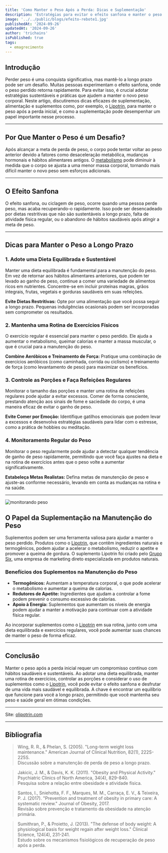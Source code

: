 ```yaml
---
title: 'Como Manter o Peso Após a Perda: Dicas e Suplementação'
description: 'Estratégias para evitar o efeito sanfona e manter o peso após a perda inicial.'
image: '../../public/blogs/efeito-rebote1.jpg'
publishedAt: '2024-09-26'
updatedAt: '2024-09-26'
author: 'trichains'
isPublished: true
tags:
  - emagrecimento
---
```


## Introdução

Perder peso é uma conquista significativa, mas mantê-lo a longo prazo pode ser um desafio. Muitas pessoas experimentam o efeito sanfona, onde o peso perdido retorna rapidamente. Para evitar isso, é crucial adotar estratégias sustentáveis e práticas que ajudem a manter o novo peso corporal. Neste artigo, discutiremos dicas eficazes de suplementação, alimentação e suplementos como, por exemplo, o [Lipotrin](https://sevenpharma.com.br/produto/lipotrin-5-frascos/), para manter o peso após a perda inicial, e como a suplementação pode desempenhar um papel importante nesse processo.

---

## Por Que Manter o Peso é um Desafio?

Após alcançar a meta de perda de peso, o corpo pode tentar voltar ao peso anterior devido a fatores como desaceleração metabólica, mudanças hormonais e hábitos alimentares antigos. O [metabolismo](https://pharmasix.com.br/blog/blogs/equilibrando-o-metabolismo) pode diminuir à medida que o corpo se ajusta a uma menor massa corporal, tornando mais difícil manter o novo peso sem esforços adicionais.

---

## O Efeito Sanfona

O efeito sanfona, ou ciclagem de peso, ocorre quando uma pessoa perde peso, mas acaba recuperando-o rapidamente. Isso pode ser desencadeado por dietas restritivas que não são sustentáveis a longo prazo, falta de atividade física regular, ou o abandono de hábitos saudáveis após atingir a meta de peso.

---

## Dicas para Manter o Peso a Longo Prazo

### 1. Adote uma Dieta Equilibrada e Sustentável

Manter uma dieta equilibrada é fundamental para a manutenção do peso. Em vez de retornar aos hábitos alimentares anteriores, que podem ter levado ao ganho de peso, continue a comer uma variedade de alimentos ricos em nutrientes. Concentre-se em incluir proteínas magras, grãos integrais, frutas, vegetais e gorduras saudáveis em suas refeições.

**Evite Dietas Restritivas:** Opte por uma alimentação que você possa seguir a longo prazo. Pequenas indulgências ocasionais podem ser incorporadas sem comprometer os resultados.

### 2. Mantenha uma Rotina de Exercícios Físicos

O exercício regular é essencial para manter o peso perdido. Ele ajuda a aumentar o metabolismo, queimar calorias e manter a massa muscular, o que é crucial para a manutenção do peso.

**Combine Aeróbicos e Treinamento de Força:** Pratique uma combinação de exercícios aeróbicos (como caminhada, corrida ou ciclismo) e treinamento de força (como levantamento de peso) para maximizar os benefícios.

### 3. Controle as Porções e Faça Refeições Regulares

Monitorar o tamanho das porções e manter uma rotina de refeições regulares pode ajudar a evitar excessos. Comer de forma consciente, prestando atenção aos sinais de fome e saciedade do corpo, é uma maneira eficaz de evitar o ganho de peso.

**Evite Comer por Emoção:** Identifique gatilhos emocionais que podem levar a excessos e desenvolva estratégias saudáveis para lidar com o estresse, como a prática de hobbies ou meditação.

### 4. Monitoramento Regular do Peso

Monitorar o peso regularmente pode ajudar a detectar qualquer tendência de ganho de peso rapidamente, permitindo que você faça ajustes na dieta e na rotina de exercícios antes que o peso volte a aumentar significativamente.

**Estabeleça Metas Realistas:** Defina metas de manutenção de peso e ajuste-as conforme necessário, levando em conta as mudanças na rotina e na saúde.

---

<div style={{ display: 'flex', justifyContent: 'center' }}>
  <Image
    src="/blog/blogs/efeito-rebote2.jpg"
    width={600}
    height={404}
    alt="monitorando peso"
  />
</div>

## O Papel da Suplementação na Manutenção do Peso

Suplementos podem ser uma ferramenta valiosa para ajudar a manter o peso perdido. Produtos como o [Lipotrin](https://sevenpharma.com.br/produto/lipotrin-5-frascos/), que contêm ingredientes naturais e termogênicos, podem ajudar a acelerar o metabolismo, reduzir o apetite e promover a queima de gordura. O suplemento Lipotrin foi criado pelo [Grupo Six](http://ogruposix.com.br), uma empresa de marketing direto especializada em produtos naturais.

### Benefícios dos Suplementos na Manutenção do Peso

- **Termogênicos:** Aumentam a temperatura corporal, o que pode acelerar o metabolismo e aumentar a queima de calorias.
- **Redutores de Apetite:** Ingredientes que ajudam a controlar a fome podem prevenir o consumo excessivo de calorias.
- **Apoio à Energia:** Suplementos que aumentam os níveis de energia podem ajudar a manter a motivação para continuar com a atividade física regular.

Ao incorporar suplementos como o [Lipotrin](https://sevenpharma.com.br/produto/lipotrin-5-frascos/) em sua rotina, junto com uma dieta equilibrada e exercícios regulares, você pode aumentar suas chances de manter o peso de forma eficaz.

---

## Conclusão

Manter o peso após a perda inicial requer um compromisso contínuo com hábitos saudáveis e sustentáveis. Ao adotar uma dieta equilibrada, manter uma rotina de exercícios, controlar as porções e considerar o uso de suplementos como o [Lipotrin](https://sevenpharma.com.br/produto/lipotrin-5-frascos/), você pode evitar o efeito sanfona e desfrutar de uma vida mais saudável e equilibrada. A chave é encontrar um equilíbrio que funcione para você a longo prazo, permitindo que você mantenha seu peso e saúde geral em ótimas condições.

---

Site: [olipotrin.com](http://olipotrin.com)

---

## Bibliografia

> Wing, R. R., & Phelan, S. (2005). "Long-term weight loss maintenance." American Journal of Clinical Nutrition, 82(1), 222S-225S.  
Discussão sobre a manutenção de perda de peso a longo prazo.

> Jakicic, J. M., & Davis, K. K. (2011). "Obesity and Physical Activity." Psychiatric Clinics of North America, 34(4), 829-840.  
Pesquisa sobre a relação entre obesidade e atividade física.

> Santos, I., Sniehotta, F. F., Marques, M. M., Carraça, E. V., & Teixeira, P. J. (2017). "Prevention and treatment of obesity in primary care: A systematic review." Journal of Obesity, 2017.  
Revisão sobre prevenção e tratamento da obesidade na atenção primária.

> Sumithran, P., & Proietto, J. (2013). "The defense of body weight: A physiological basis for weight regain after weight loss." Clinical Science, 124(4), 231-241.  
Estudo sobre os mecanismos fisiológicos de recuperação de peso após a perda.

